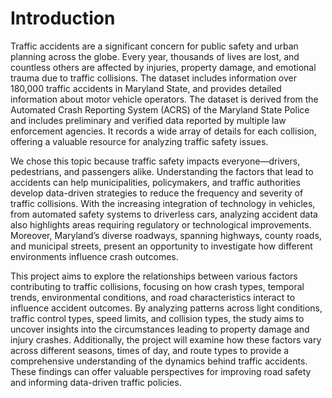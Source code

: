 # Introduction

Traffic accidents are a significant concern for public safety and urban planning across the globe. Every year, thousands of lives are lost, and countless others are affected by injuries, property damage, and emotional trauma due to traffic collisions. The dataset includes information over 180,000 traffic accidents in Maryland State, and provides detailed information about motor vehicle operators. The dataset is derived from the Automated Crash Reporting System (ACRS) of the Maryland State Police and includes preliminary and verified data reported by multiple law enforcement agencies. It records a wide array of details for each collision, offering a valuable resource for analyzing traffic safety issues.


We chose this topic because traffic safety impacts everyone—drivers, pedestrians, and passengers alike. Understanding the factors that lead to accidents can help municipalities, policymakers, and traffic authorities develop data-driven strategies to reduce the frequency and severity of traffic collisions. With the increasing integration of technology in vehicles, from automated safety systems to driverless cars, analyzing accident data also highlights areas requiring regulatory or technological improvements. Moreover, Maryland’s diverse roadways, spanning highways, county roads, and municipal streets, present an opportunity to investigate how different environments influence crash outcomes.


This project aims to explore the relationships between various factors contributing to traffic collisions, focusing on how crash types, temporal trends, environmental conditions, and road characteristics interact to influence accident outcomes. By analyzing patterns across light conditions, traffic control types, speed limits, and collision types, the study aims to uncover insights into the circumstances leading to property damage and injury crashes. Additionally, the project will examine how these factors vary across different seasons, times of day, and route types to provide a comprehensive understanding of the dynamics behind traffic accidents. These findings can offer valuable perspectives for improving road safety and informing data-driven traffic policies.
